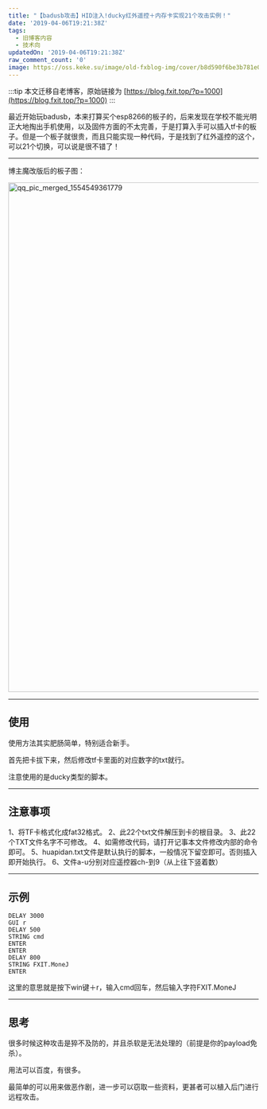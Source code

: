 ```yaml
---
title: "【badusb攻击】HID注入!ducky红外遥控＋内存卡实现21个攻击实例！"
date: '2019-04-06T19:21:38Z'
tags:
  - 旧博客内容
  - 技术向
updatedOn: '2019-04-06T19:21:38Z'
raw_comment_count: '0'
image: https://oss.keke.su/image/old-fxblog-img/cover/b8d590f6be3b781e07eb46c3cddcdb22.jpg
---
```


:::tip
本文迁移自老博客，原始链接为 [https://blog.fxit.top/?p=1000](https://blog.fxit.top/?p=1000)
:::

最近开始玩badusb，本来打算买个esp8266的板子的，后来发现在学校不能光明正大地掏出手机使用，以及固件方面的不太完善，于是打算入手可以插入tf卡的板子。但是一个板子就很贵，而且只能实现一种代码，于是找到了红外遥控的这个，可以21个切换，可以说是很不错了！

<hr />

博主魔改版后的板子图：

<img  src="https://oss.keke.su/image/old-fxblog-img/9129bd4122fe5832a282bc9d9ab6a900.jpg" alt="qq_pic_merged_1554549361779" width="576" height="1024" />

<hr />

## 使用
使用方法其实肥肠简单，特别适合新手。

首先把卡拔下来，然后修改tf卡里面的对应数字的txt就行。

注意使用的是ducky类型的脚本。

<hr />

## 注意事项
1、将TF卡格式化成fat32格式。
2、此22个txt文件解压到卡的根目录。
3、此22个TXT文件名字不可修改。
4、如需修改代码，请打开记事本文件修改内部的命令即可。
5、huapidan.txt文件是默认执行的脚本，一般情况下留空即可。否则插入即开始执行。
6、文件a-u分别对应遥控器ch-到9（从上往下竖着数）

<hr />

## 示例
```
DELAY 3000
GUI r
DELAY 500
STRING cmd
ENTER
ENTER
DELAY 800
STRING FXIT.MoneJ
ENTER
```
这里的意思就是按下win键＋r，输入cmd回车，然后输入字符FXIT.MoneJ

<hr />

## 思考
很多时候这种攻击是猝不及防的，并且杀软是无法处理的（前提是你的payload免杀）。

用法可以百度，有很多。

最简单的可以用来做恶作剧，进一步可以窃取一些资料，更甚者可以植入后门进行远程攻击。
